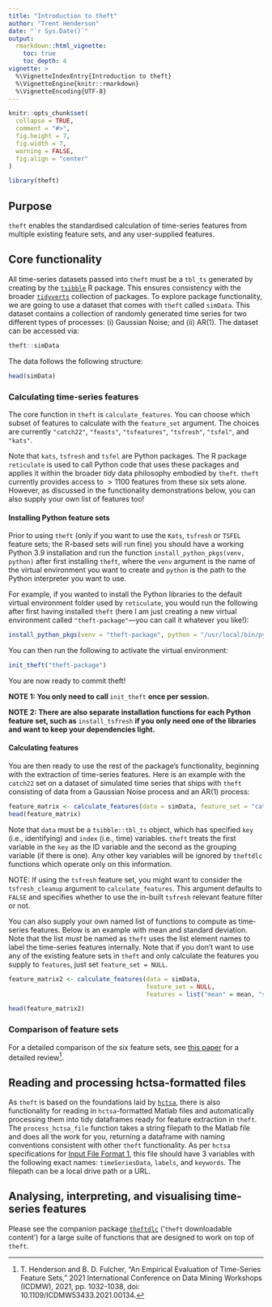 ```yaml
---
title: "Introduction to theft"
author: "Trent Henderson"
date: "`r Sys.Date()`"
output: 
  rmarkdown::html_vignette:
    toc: true
    toc_depth: 4
vignette: >
  %\VignetteIndexEntry{Introduction to theft}
  %\VignetteEngine{knitr::rmarkdown}
  %\VignetteEncoding{UTF-8}
---
```

  
```r
knitr::opts_chunk$set(
  collapse = TRUE,
  comment = "#>",
  fig.height = 7,
  fig.width = 7,
  warning = FALSE,
  fig.align = "center"
)
```

```r
library(theft)
```

## Purpose

`theft` enables the standardised calculation of time-series features from multiple existing feature sets, and any user-supplied features.

## Core functionality

All time-series datasets passed into `theft` must be a `tbl_ts` generated by creating by the [`tsibble`](https://tsibble.tidyverts.org/) R package. This ensures consistency with the broader [`tidyverts`](https://tidyverts.org/) collection of packages. To explore package functionality, we are going to use a dataset that comes with `theft` called `simData`. This dataset contains a collection of randomly generated time series for two different types of processes: (i) Gaussian Noise; and (ii) AR(1). The dataset can be accessed via:
  
```r
theft::simData
```

The data follows the following structure:
  
```r
head(simData)
```

### Calculating time-series features

The core function in `theft` is `calculate_features`. You can choose which subset of features to calculate with the `feature_set` argument. The choices are currently `"catch22"`, `"feasts"`, `"tsfeatures"`, `"tsfresh"`, `"tsfel"`, and `"kats"`.

Note that `kats`, `tsfresh` and `tsfel` are Python packages. The R package `reticulate` is used to call Python code that uses these packages and applies it within the broader *tidy* data philosophy embodied by `theft`. `theft` currently provides access to $>1100$ features from these six sets alone. However, as discussed in the functionality demonstrations below, you can also supply your own list of features too!

#### Installing Python feature sets

Prior to using `theft` (only if you want to use the `Kats`, `tsfresh` or `TSFEL` feature sets; the R-based sets will run fine) you should have a working Python 3.9 installation and run the function `install_python_pkgs(venv, python)` after first installing `theft`, where the `venv` argument is the name of the virtual environment you want to create and `python` is the path to the Python interpreter you want to use.

For example, if you wanted to install the Python libraries to the default virtual environment folder used by `reticulate`, you would run the following after first having installed `theft` (here I am just creating a new virtual environment called `"theft-package"`---you can call it whatever you like!):

```r
install_python_pkgs(venv = "theft-package", python = "/usr/local/bin/python3.10")
```

You can then run the following to activate the virtual environment:

```r
init_theft("theft-package")
```

You are now ready to commit theft!

**NOTE 1: You only need to call ** `init_theft` **once per session.**

**NOTE 2: There are also separate installation functions for each Python feature set, such as** `install_tsfresh` **if you only need one of the libraries and want to keep your dependencies light.**

#### Calculating features

You are then ready to use the rest of the package's functionality, beginning with the extraction of time-series features. Here is an example with the `catch22` set on a dataset of simulated time series that ships with `theft` consisting of data from a Gaussian Noise process and an AR(1) process:
  
```r
feature_matrix <- calculate_features(data = simData, feature_set = "catch22")
head(feature_matrix)
```

Note that `data` must be a `tsibble::tbl_ts` object, which has specified `key` (i.e., identifying) and `index` (i.e., time) variables. `theft` treats the first variable in the `key` as the ID variable and the second as the grouping variable (if there is one). Any other key variables will be ignored by `theftdlc` functions which operate only on this information.

NOTE: If using the `tsfresh` feature set, you might want to consider the `tsfresh_cleanup` argument to `calculate_features`. This argument defaults to `FALSE` and specifies whether to use the in-built `tsfresh` relevant feature filter or not.

You can also supply your own named list of functions to compute as time-series features. Below is an example with mean and standard deviation. Note that the list *must* be named as `theft` uses the list element names to label the time-series features internally. Note that if you don't want to use any of the existing feature sets in `theft` and only calculate the features you supply to `features`, just set `feature_set = NULL`.

```r
feature_matrix2 <- calculate_features(data = simData, 
                                      feature_set = NULL,
                                      features = list("mean" = mean, "sd" = sd))

head(feature_matrix2)
```

### Comparison of feature sets

For a detailed comparison of the six feature sets, see [this paper](https://ieeexplore.ieee.org/document/9679937) for a detailed review^[T. Henderson and B. D. Fulcher, "An Empirical Evaluation of Time-Series Feature Sets," 2021 International Conference on Data Mining Workshops (ICDMW), 2021, pp. 1032-1038, doi: 10.1109/ICDMW53433.2021.00134.].

## Reading and processing hctsa-formatted files

As `theft` is based on the foundations laid by [`hctsa`](https://github.com/benfulcher/hctsa), there is also functionality for reading in `hctsa`-formatted Matlab files and automatically processing them into tidy dataframes ready for feature extraction in `theft`. The `process_hctsa_file` function takes a string filepath to the Matlab file and does all the work for you, returning a dataframe with naming conventions consistent with other `theft` functionality. As per `hctsa` specifications for [Input File Format 1](https://time-series-features.gitbook.io/hctsa-manual/installing-and-using-hctsa/calculating/input_files#input-file-format-1-.mat-file), this file should have 3 variables with the following exact names: `timeSeriesData`, `labels`, and `keywords`. The filepath can be a local drive path or a URL.

## Analysing, interpreting, and visualising time-series features

Please see the companion package [`theftdlc`](https://github.com/hendersontrent/theftdlc) ('`theft` downloadable content') for a large suite of functions that are designed to work on top of `theft`.
